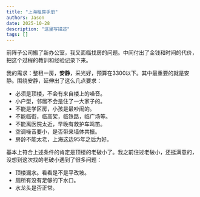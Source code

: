 ```yaml
---
title: "上海租房手册"
authors: Jason
date: 2025-10-28
description: "这里写描述"
tags: []
---
```


前阵子公司搬了新办公室，我又面临找房的问题。中间付出了金钱和时间的代价，把这个过程的教训和经验记录下来。

我的需求：整租一房，**安静**，采光好，预算在3300以下。其中最重要的就是安静。围绕安静，延伸出了这么几点要求：

- 必须是顶楼，不会有来自楼上的噪音。
- 小户型，邻居不会是住了一大家子的。
- 不能是学区房，小孩是最吵闹的。
- 不能临街，临高架，临铁路，临广场等。
- 不能离医院太近，早晚有救护车鸣笛。
- 空调噪音要小，是否带来墙体共振。
- 房龄不能太老，上海这边95年之后为好。

基本上符合上述条件的肯定是顶楼的老破小了。我之前住过老破小，还挺满意的，没想到这次找的老破小遇到了很多问题：

- 顶楼漏水。看看是不是平改坡。
- 厕所有没有足够的下水口。
- 水龙头是否正常。

